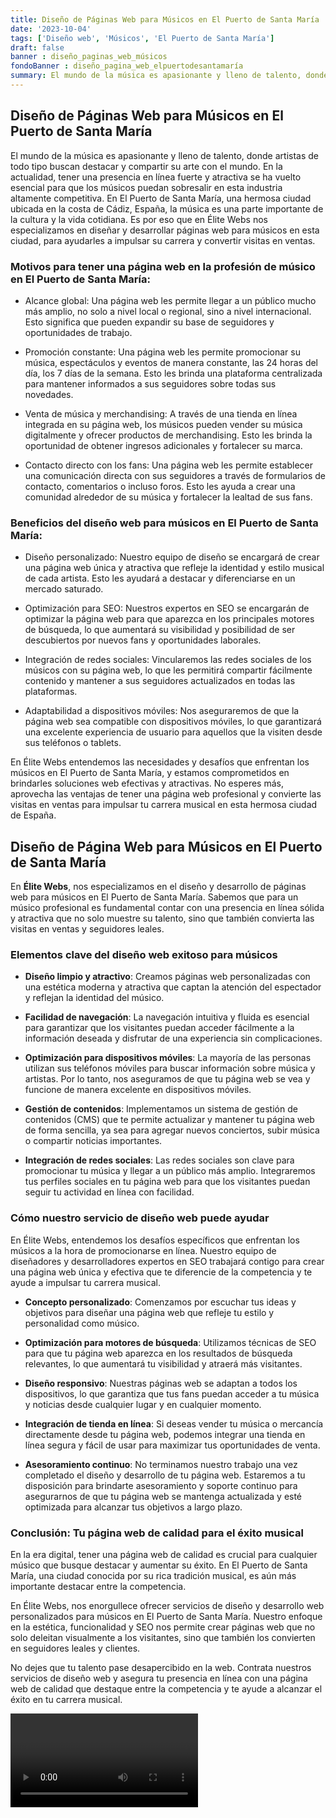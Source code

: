 ```yaml
---
title: Diseño de Páginas Web para Músicos en El Puerto de Santa María
date: '2023-10-04'
tags: ['Diseño web', 'Músicos', 'El Puerto de Santa María']
draft: false
banner : diseño_paginas_web_músicos
fondoBanner : diseño_pagina_web_elpuertodesantamaría
summary: El mundo de la música es apasionante y lleno de talento, donde artistas de todo tipo buscan destacar y compartir su arte con el mundo. En la actualidad, tener una presencia en línea fuerte y atractiva se ha vuelto esencial para que los músicos puedan sobresalir en esta industria altamente competitiva. En El Puerto de Santa María, una hermosa ciudad ubicada en la costa de Cádiz, España, la música es una parte importante de la cultura y la vida cotidiana. Es por eso que en Élite Webs nos especializamos en diseñar y desarrollar páginas web para músicos en esta ciudad, para ayudarles a impulsar su carrera y convertir visitas en ventas.
---
```


## Diseño de Páginas Web para Músicos en El Puerto de Santa María

El mundo de la música es apasionante y lleno de talento, donde artistas de todo tipo buscan destacar y compartir su arte con el mundo. En la actualidad, tener una presencia en línea fuerte y atractiva se ha vuelto esencial para que los músicos puedan sobresalir en esta industria altamente competitiva. En El Puerto de Santa María, una hermosa ciudad ubicada en la costa de Cádiz, España, la música es una parte importante de la cultura y la vida cotidiana. Es por eso que en Élite Webs nos especializamos en diseñar y desarrollar páginas web para músicos en esta ciudad, para ayudarles a impulsar su carrera y convertir visitas en ventas.

### Motivos para tener una página web en la profesión de músico en El Puerto de Santa María:

- Alcance global: Una página web les permite llegar a un público mucho más amplio, no solo a nivel local o regional, sino a nivel internacional. Esto significa que pueden expandir su base de seguidores y oportunidades de trabajo.

- Promoción constante: Una página web les permite promocionar su música, espectáculos y eventos de manera constante, las 24 horas del día, los 7 días de la semana. Esto les brinda una plataforma centralizada para mantener informados a sus seguidores sobre todas sus novedades.

- Venta de música y merchandising: A través de una tienda en línea integrada en su página web, los músicos pueden vender su música digitalmente y ofrecer productos de merchandising. Esto les brinda la oportunidad de obtener ingresos adicionales y fortalecer su marca.

- Contacto directo con los fans: Una página web les permite establecer una comunicación directa con sus seguidores a través de formularios de contacto, comentarios o incluso foros. Esto les ayuda a crear una comunidad alrededor de su música y fortalecer la lealtad de sus fans.

### Beneficios del diseño web para músicos en El Puerto de Santa María:

- Diseño personalizado: Nuestro equipo de diseño se encargará de crear una página web única y atractiva que refleje la identidad y estilo musical de cada artista. Esto les ayudará a destacar y diferenciarse en un mercado saturado.

- Optimización para SEO: Nuestros expertos en SEO se encargarán de optimizar la página web para que aparezca en los principales motores de búsqueda, lo que aumentará su visibilidad y posibilidad de ser descubiertos por nuevos fans y oportunidades laborales.

- Integración de redes sociales: Vincularemos las redes sociales de los músicos con su página web, lo que les permitirá compartir fácilmente contenido y mantener a sus seguidores actualizados en todas las plataformas.

- Adaptabilidad a dispositivos móviles: Nos aseguraremos de que la página web sea compatible con dispositivos móviles, lo que garantizará una excelente experiencia de usuario para aquellos que la visiten desde sus teléfonos o tablets.

En Élite Webs entendemos las necesidades y desafíos que enfrentan los músicos en El Puerto de Santa María, y estamos comprometidos en brindarles soluciones web efectivas y atractivas. No esperes más, aprovecha las ventajas de tener una página web profesional y convierte las visitas en ventas para impulsar tu carrera musical en esta hermosa ciudad de España.

<GifSeo />

<Cta />

## Diseño de Página Web para Músicos en El Puerto de Santa María

En **Élite Webs**, nos especializamos en el diseño y desarrollo de páginas web para músicos en El Puerto de Santa María. Sabemos que para un músico profesional es fundamental contar con una presencia en línea sólida y atractiva que no solo muestre su talento, sino que también convierta las visitas en ventas y seguidores leales.

### Elementos clave del diseño web exitoso para músicos

- **Diseño limpio y atractivo**: Creamos páginas web personalizadas con una estética moderna y atractiva que captan la atención del espectador y reflejan la identidad del músico.

- **Facilidad de navegación**: La navegación intuitiva y fluida es esencial para garantizar que los visitantes puedan acceder fácilmente a la información deseada y disfrutar de una experiencia sin complicaciones.

- **Optimización para dispositivos móviles**: La mayoría de las personas utilizan sus teléfonos móviles para buscar información sobre música y artistas. Por lo tanto, nos aseguramos de que tu página web se vea y funcione de manera excelente en dispositivos móviles.

- **Gestión de contenidos**: Implementamos un sistema de gestión de contenidos (CMS) que te permite actualizar y mantener tu página web de forma sencilla, ya sea para agregar nuevos conciertos, subir música o compartir noticias importantes.

- **Integración de redes sociales**: Las redes sociales son clave para promocionar tu música y llegar a un público más amplio. Integraremos tus perfiles sociales en tu página web para que los visitantes puedan seguir tu actividad en línea con facilidad.

### Cómo nuestro servicio de diseño web puede ayudar

En Élite Webs, entendemos los desafíos específicos que enfrentan los músicos a la hora de promocionarse en línea. Nuestro equipo de diseñadores y desarrolladores expertos en SEO trabajará contigo para crear una página web única y efectiva que te diferencie de la competencia y te ayude a impulsar tu carrera musical.

- **Concepto personalizado**: Comenzamos por escuchar tus ideas y objetivos para diseñar una página web que refleje tu estilo y personalidad como músico.

- **Optimización para motores de búsqueda**: Utilizamos técnicas de SEO para que tu página web aparezca en los resultados de búsqueda relevantes, lo que aumentará tu visibilidad y atraerá más visitantes.

- **Diseño responsivo**: Nuestras páginas web se adaptan a todos los dispositivos, lo que garantiza que tus fans puedan acceder a tu música y noticias desde cualquier lugar y en cualquier momento.

- **Integración de tienda en línea**: Si deseas vender tu música o mercancía directamente desde tu página web, podemos integrar una tienda en línea segura y fácil de usar para maximizar tus oportunidades de venta.

- **Asesoramiento continuo**: No terminamos nuestro trabajo una vez completado el diseño y desarrollo de tu página web. Estaremos a tu disposición para brindarte asesoramiento y soporte continuo para asegurarnos de que tu página web se mantenga actualizada y esté optimizada para alcanzar tus objetivos a largo plazo.

### Conclusión: Tu página web de calidad para el éxito musical

En la era digital, tener una página web de calidad es crucial para cualquier músico que busque destacar y aumentar su éxito. En El Puerto de Santa María, una ciudad conocida por su rica tradición musical, es aún más importante destacar entre la competencia.

En Élite Webs, nos enorgullece ofrecer servicios de diseño y desarrollo web personalizados para músicos en El Puerto de Santa María. Nuestro enfoque en la estética, funcionalidad y SEO nos permite crear páginas web que no solo deleitan visualmente a los visitantes, sino que también los convierten en seguidores leales y clientes.

No dejes que tu talento pase desapercibido en la web. Contrata nuestros servicios de diseño web y asegura tu presencia en línea con una página web de calidad que destaque entre la competencia y te ayude a alcanzar el éxito en tu carrera musical.

<Video />

<CtaBot job='Músicos' city='El Puerto de Santa María'/>

<Gmaps query='El Puerto de Santa María+españa+maps' />